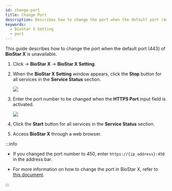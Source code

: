 ```yaml
---
id: change-port
title: Change Port
description: Describes how to change the port when the default port (443) of BioStar X is unavailable.
keywords:
  - BioStar X Setting
  - port
---
```


This guide describes how to change the port when the default port (443) of **BioStar X** is unavailable.

1. Click <Start/> → **BioStar X** → **BioStar X Setting**.

2. When the **BioStar X Setting** window appears, click the **Stop** button for all services in the **Service Status** section.

   <Image src='/img/common/biostar-setting-window.png' alone />

3. Enter the port number to be changed when the **HTTPS Port** input field is activated.

   <Image src='/img/common/biostar-setting-change-port.png' alone />

4. Click the **Start** button for all services in the **Service Status** section.

5. Access **BioStar X** through a web browser.

:::info

* If you changed the port number to 450, enter `https://{ip_address}:450` in the address bar.

* For more information on how to change the port in BioStar X, refer to [this document](#).

:::
